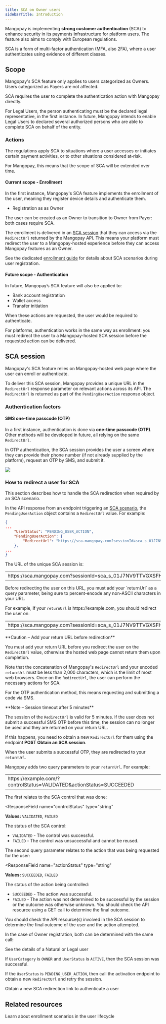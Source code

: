 ```yaml
---
title: SCA on Owner users
sidebarTitle: Introduction
---
```


Mangopay is implementing **strong customer authentication** (SCA) to enhance security in its payments infrastructure for platform users. The feature also aims to comply with European regulations.

SCA is a form of multi-factor authentication (MFA, also 2FA), where a user authenticates using evidence of different classes.

## Scope

Mangopay's SCA feature only applies to users categorized as Owners. Users categorized as Payers are not affected.

SCA requires the user to complete the authentication action with Mangopay directly.

For Legal Users, the person authenticating must be the declared legal representative, in the first instance. In future, Mangopay intends to enable Legal Users to declared several authorized persons who are able to complete SCA on behalf of the entity.

### Actions

The regulations apply SCA to situations where a user accesses or initiates certain payment activities, or to other situations considered at-risk.

For Mangopay, this means that the scope of SCA will be extended over time.

#### Current scope - Enrollment

In the first instance, Mangopay's SCA feature implements the enrollment of the user, meaning they register device details and authenticate them. 

- Registration as as Owner

The user can be created as an Owner to transition to Owner from Payer: both cases require SCA.

The enrollment is delivered in an [SCA session](#sca-session) that they can access via the `RedirectUrl` returned by the Mangopay API. This means your platform must redirect the user to a Mangopay-hosted experience before they can access Mangopay features as an Owner.

See the dedicated [enrollment guide](/guides/users/sca/enrollment) for details about SCA scenarios during user registration.

#### Future scope - Authentication

In future, Mangopay’s SCA feature will also be applied to:

- Bank account registration
- Wallet access
- Transfer initiation

When these actions are requested, the user would be required to authenticate.

For platforms, authentication works in the same way as enrollment: you must redirect the user to a Mangopay-hosted SCA session before the requested action can be delivered.

## SCA session

Mangopay's SCA feature relies on Mangopay-hosted web page where the user can enroll or authenticate.

To deliver this SCA session, Mangopay provides a unique URL in the `RedirectUrl` response parameter on relevant actions across its API. The `RedirectUrl` is returned as part of the `PendingUserAction` response object.

### Authentication factors

#### SMS one-time passcode (OTP)

In a first instance, authentication is done via **one-time passcode (OTP)**. Other methods will be developed in future, all relying on the same `RedirectUrl`.

In OTP authentication, the SCA session provides the user a screen where they can provide their phone number (if not already supplied by the platform), request an OTP by SMS, and submit it.

<img src="/images/screenshot_sca_otp.png" />

### How to redirect a user for SCA

This section describes how to handle the SCA redirection when required by an SCA scenario.

<Steps>
<Step title="Retrieve the SCA RedirectUrl">

In the API response from an endpoint triggering an [SCA scenario](/guides/users/sca/enrollment#owners), the `PendingUserAction` object contains a `RedirectUrl` value. For example:

```json
{
...
	"UserStatus": "PENDING_USER_ACTION",
	"PendingUserAction": {
		"RedirectUrl": "https://sca.mangopay.com?sessionId=sca_s_01J7NV9TTVGXSFH2MKRG98N6NC"
    },
...
}
```

The URL of the unique SCA session is:

<table>
<tbody>
<tr>
<td class="table-content no-borders">
https<span>://</span>sca.mangopay.com?&#8288;sessionId=sca_s_01J7NV9TTVGXSFH2MKRG98N6NC
</td>
</tr>
</tbody>
</table> 

</Step>
<Step title="Add your returnUrl before redirection">
Before redirecting the user on this URL, you must add your `returnUrl` as a query parameter, being sure to percent-encode any non-ASCII characters in your URL.

For example, if your `returnUrl` is <span>https:</span>//example.com, you should redirect the user on:

<table>
<tbody>
<tr>
<td class="table-content no-borders">
<span>https:</span>//sca.mangopay.com?&#8288;sessionId=sca_s_01J7NV9TTVGXSFH2MKRG98N6N&returnUrl=https%3A%2F%2Fexample.com
</td>
</tr>
</tbody>
</table> 

<Warning>
**Caution – Add your return URL before redirection**

You must add your return URL before you redirect the user on the `RedirectUrl` value, otherwise the hosted web page cannot return them upon completion.
</Warning>

Note that the concatenation of Mangopay's `RedirectUrl` and your encoded `returnUrl` must be less than 2,000 characters, which is the limit of most web browsers.
</Step>
<Step title="Let the user authenticate">
Once on the `RedirectUrl`, the user can perform the necessary actions for SCA. 

For the OTP authentication method, this means requesting and submitting a code via SMS. 

<Note>
**Note – Session timeout after 5 minutes**

The session of the `RedirectUrl` is valid for 5 minutes. If the user does not submit a successful SMS OTP before this time, the session can no longer be used and they are returned on your return URL.

If this happens, you need to obtain a new `RedirectUrl` for them using the endpoint **POST Obtain an SCA session**.
</Note>
</Step>
<Step title="Handle the returnUrl parameters">

When the user submits a successful OTP, they are redirected to your `returnUrl`.

Mangopay adds two query parameters to your `returnUrl`. For example:

<table>
<tbody>
<tr>
<td class="table-content no-borders">
<span>https:</span>//example.com/?controlStatus=VALIDATED&actionStatus=SUCCEEDED
</td>
</tr>
</tbody>
</table> 

The first relates to the SCA control that was done:
  
<ResponseField
  name="controlStatus"
  type="string"
>
**Values:** `VALIDATED`, `FAILED` 

The status of the SCA control:

- `VALIDATED` - The control was successful.
- `FAILED` - The control was unsuccessful and cannot be reused.
</ResponseField>

The second query parameter relates to the action that was being requested for the user:

<ResponseField
  name="actionStatus"
  type="string"
>
**Values:** `SUCCEEDED`, `FAILED` 

The status of the action being controlled:

- `SUCCEEDED` - The action was successful.
- `FAILED` - The action was not determined to be successful by the session or the outcome was otherwise unknown. You should check the API resource using a GET call to determine the final outcome.
</ResponseField>
</Step>
<Step title="Check the status of the user and action">
You should check the API resource(s) involved in the SCA session to determine the final outcome of the user and the action attempted.

In the case of Owner registration, both can be determined with the same call:

<Card title="GET View a User (SCA)" href="/api-reference/users/view-user-sca">
See the details of a Natural or Legal user 
</Card>

If `UserCategory` is `OWNER` and `UserStatus` is `ACTIVE`, then the SCA session was successful. 

If the `UserStatus` is `PENDING_USER_ACTION`, then call the activation endpoint to obtain a new `RedirectUrl` and retry the session.

<Card title="POST Obtain an SCA session" href="/api-reference/users/activate-user">
Obtain a new SCA redirection link to authenticate a user
</Card>

</Step>
</Steps>

## Related resources

<CardGroup cols={2}>
<Card
  title="Guide"
  href="/guides/users/sca/enrollment"
>
Learn about enrollment scenarios in the user lifecycle
</Card>
</CardGroup>